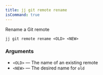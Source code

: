 ```yaml
---
title: jj git remote rename
isCommand: true
---
```


Rename a Git remote

```shell title="Usage"
jj git remote rename <OLD> <NEW>
```

### Arguments

- `<OLD>` — The name of an existing remote
- `<NEW>` — The desired name for `old`

